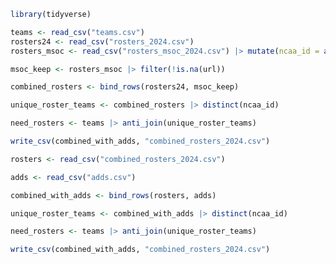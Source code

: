 ```r
library(tidyverse)
```

```r

teams <- read_csv("teams.csv")
rosters24 <- read_csv("rosters_2024.csv")
rosters_msoc <- read_csv("rosters_msoc_2024.csv") |> mutate(ncaa_id = as.numeric(ncaa_id))

msoc_keep <- rosters_msoc |> filter(!is.na(url))

combined_rosters <- bind_rows(rosters24, msoc_keep)

unique_roster_teams <- combined_rosters |> distinct(ncaa_id)

need_rosters <- teams |> anti_join(unique_roster_teams)

write_csv(combined_with_adds, "combined_rosters_2024.csv")

```


```r

rosters <- read_csv("combined_rosters_2024.csv")

adds <- read_csv("adds.csv")

combined_with_adds <- bind_rows(rosters, adds)

unique_roster_teams <- combined_with_adds |> distinct(ncaa_id)

need_rosters <- teams |> anti_join(unique_roster_teams)

write_csv(combined_with_adds, "combined_rosters_2024.csv")
```

